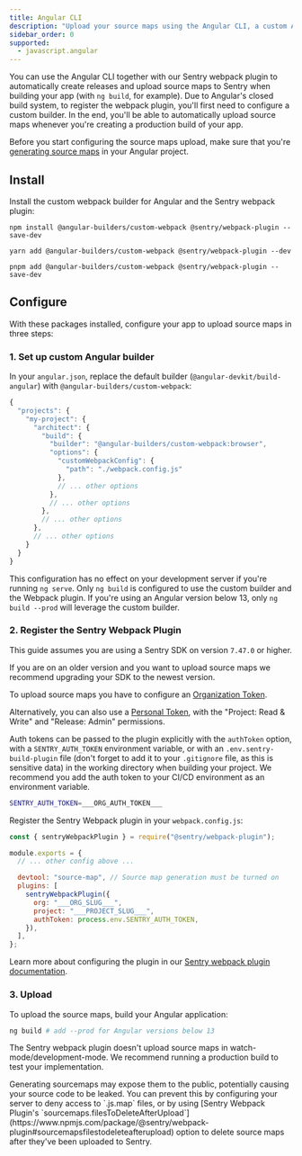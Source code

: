 ```yaml
---
title: Angular CLI
description: "Upload your source maps using the Angular CLI, a custom Angular builder and the Sentry webpack plugin."
sidebar_order: 0
supported:
  - javascript.angular
---
```


You can use the Angular CLI together with our Sentry webpack plugin to automatically create releases and upload source maps to Sentry when building your app (with `ng build`, for example).
Due to Angular's closed build system, to register the webpack plugin, you'll first need to configure a custom builder.
In the end, you'll be able to automatically upload source maps whenever you're creating a production build of your app.

<Alert level="warning">

Before you start configuring the source maps upload, make sure that you're [generating source maps](../../.#generating-source-maps) in your Angular project.

  </Alert>

## Install

Install the custom webpack builder for Angular and the Sentry webpack plugin:

```shell {tabTitle:npm}
npm install @angular-builders/custom-webpack @sentry/webpack-plugin --save-dev
```

```shell {tabTitle:yarn}
yarn add @angular-builders/custom-webpack @sentry/webpack-plugin --dev
```

```shell {tabTitle:pnpm}
pnpm add @angular-builders/custom-webpack @sentry/webpack-plugin --save-dev
```

## Configure

With these packages installed, configure your app to upload source maps in three steps:

### 1. Set up custom Angular builder

In your `angular.json`, replace the default builder (`@angular-devkit/build-angular`) with `@angular-builders/custom-webpack`:

```javascript {filename:angular.json}
{
  "projects": {
    "my-project": {
      "architect": {
        "build": {
          "builder": "@angular-builders/custom-webpack:browser",
          "options": {
            "customWebpackConfig": {
              "path": "./webpack.config.js"
            },
            // ... other options
          },
          // ... other options
        },
        // ... other options
      },
      // ... other options
    }
  }
}
```

<Alert>

This configuration has no effect on your development server if you're running `ng serve`.
Only `ng build` is configured to use the custom builder and the Webpack plugin.
If you're using an Angular version below 13, only `ng build --prod` will leverage the custom builder.

</Alert>

### 2. Register the Sentry Webpack Plugin

<Alert>

This guide assumes you are using a Sentry SDK on version `7.47.0` or higher.

If you are on an older version and you want to upload source maps we recommend upgrading your SDK to the newest version.

</Alert>

To upload source maps you have to configure an [Organization Token](https://sentry.io/orgredirect/organizations/:orgslug/settings/auth-tokens/).

Alternatively, you can also use a [Personal Token](https://sentry.io/orgredirect/organizations/:orgslug/settings/account/api/auth-tokens/), with the "Project: Read & Write" and "Release: Admin" permissions.

Auth tokens can be passed to the plugin explicitly with the `authToken` option, with a `SENTRY_AUTH_TOKEN` environment variable, or with an `.env.sentry-build-plugin` file (don't forget to add it to your `.gitignore` file, as this is sensitive data) in the working directory when building your project.
We recommend you add the auth token to your CI/CD environment as an environment variable.

<OrgAuthTokenNote />

```bash {filename:.env.sentry-build-plugin}
SENTRY_AUTH_TOKEN=___ORG_AUTH_TOKEN___
```

Register the Sentry Webpack plugin in your `webpack.config.js`:

```javascript {filename:webpack.config.js}
const { sentryWebpackPlugin } = require("@sentry/webpack-plugin");

module.exports = {
  // ... other config above ...

  devtool: "source-map", // Source map generation must be turned on
  plugins: [
    sentryWebpackPlugin({
      org: "___ORG_SLUG___",
      project: "___PROJECT_SLUG___",
      authToken: process.env.SENTRY_AUTH_TOKEN,
    }),
  ],
};
```

Learn more about configuring the plugin in our [Sentry webpack plugin documentation](https://www.npmjs.com/package/@sentry/webpack-plugin).

### 3. Upload

To upload the source maps, build your Angular application:

```bash
ng build # add --prod for Angular versions below 13
```

<Alert>

The Sentry webpack plugin doesn't upload source maps in watch-mode/development-mode.
We recommend running a production build to test your implementation.

</Alert>

<Alert>
  Generating sourcemaps may expose them to the public, potentially causing your
  source code to be leaked. You can prevent this by configuring your server to
  deny access to `.js.map` files, or by using [Sentry Webpack Plugin's
  `sourcemaps.filesToDeleteAfterUpload`](https://www.npmjs.com/package/@sentry/webpack-plugin#sourcemapsfilestodeleteafterupload)
  option to delete source maps after they've been uploaded to Sentry.
</Alert>
